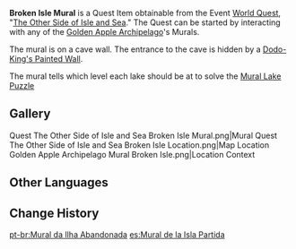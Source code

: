 {{Item Infobox
|id           = 100842
|image        = Item Picture.png
|type         = Quest Items
|description  = A mural that you found on a stone wall on Broken Isle. It depicts five strange objects...
|source1      = Obtained by taking a photo of the mural on [[Broken Isle]] in the [[Golden Apple Archipelago]]
}}
'''Broken Isle Mural''' is a Quest Item obtainable from the Event [[World Quest]], "[[The Other Side of Isle and Sea]]." The Quest can be started by interacting with any of the [[Golden Apple Archipelago]]'s Murals.

The mural is on a cave wall. The entrance to the cave is hidden by a [[Wind-Blessed Harpastum|Dodo-King's Painted Wall]].

The mural tells which level each lake should be at to solve the [[Broken Isle#Mural Lake Puzzle|Mural Lake Puzzle]]

{{Quote|The more Paimon looks at these five things, the more they look like cups with water in them.|Paimon, after completing [[The Other Side of Isle and Sea]]}}

==Gallery==
<gallery hideaddbutton="true" captionalign="center">
Quest The Other Side of Isle and Sea Broken Isle Mural.png|Mural
Quest The Other Side of Isle and Sea Broken Isle Location.png|Map Location
Golden Apple Archipelago Mural Broken Isle.png|Location Context
</gallery>

==Other Languages==
{{Other Languages|default_hidden = 1
|en      = Broken Isle Mural
|zhs     = 「破破岛」的壁画
|zhs_rm  = "Pòpò-dǎo" de Bìhuà
|zht     = 「破破島」的壁畫
|zht_rm  = "Pòpò-dǎo" de Bìhuà
|ja      = 「ボロボロ島」の壁画
|ja_rm   = "Boroboro-shima{{Assumed}}" no Hekiga
|ko      = 「너덜너덜섬」의 벽화
|ko_rm   = "Neodeolneodeol-seom"-ui Byeokwa
|es      = Mural de la Isla Partida
|fr      = Fresque des Îles brisées
|ru      = Рисунок с Изломанного острова
|th      = ภาพวาดฝาผนังเกาะร้าง
|th_rm   = Phap Wat Fa Phanang Ko Rang
|vi      = Bích Họa Đảo Vỡ Vụn
|de      = Wandmalerei der Ruineninsel
|id      = Mural Broken Isle
|pt      = Mural da Ilha Abandonada
}}

==Change History==
{{Change History|1.6}}

[[pt-br:Mural da Ilha Abandonada]]
[[es:Mural de la Isla Partida]]